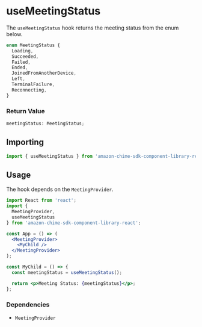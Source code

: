 <Meta title="SDK Hooks/useMeetingStatus" />

# useMeetingStatus

The `useMeetingStatus` hook returns the meeting status from the enum below.

```javascript
enum MeetingStatus {
  Loading,
  Succeeded,
  Failed,
  Ended,
  JoinedFromAnotherDevice,
  Left,
  TerminalFailure,
  Reconnecting,
}
```

### Return Value

```javascript
meetingStatus: MeetingStatus;
```

## Importing

```javascript
import { useMeetingStatus } from 'amazon-chime-sdk-component-library-react';
```

## Usage

The hook depends on the `MeetingProvider`.

```jsx
import React from 'react';
import {
  MeetingProvider,
  useMeetingStatus
} from 'amazon-chime-sdk-component-library-react';

const App = () => (
  <MeetingProvider>
    <MyChild />
  </MeetingProvider>
);

const MyChild = () => {
  const meetingStatus = useMeetingStatus();

  return <p>Meeting Status: {meetingStatus}</p>;
};
```

### Dependencies

- `MeetingProvider`

